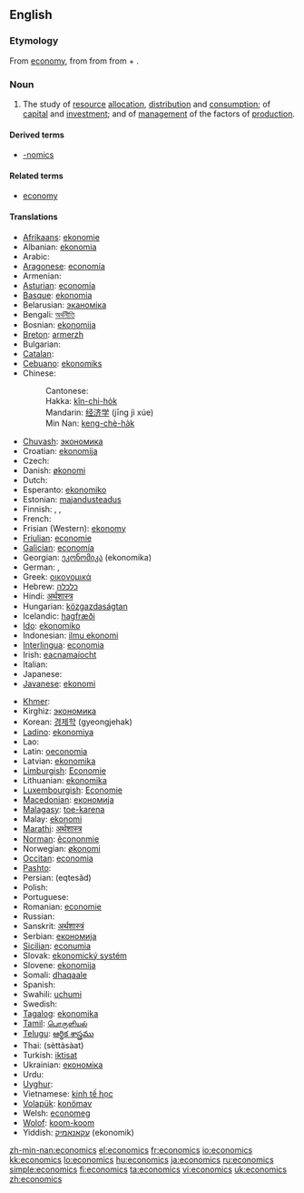 ==English==
{{wikipedia}}

===Etymology===
From [[economy]], from {{etyl|la|en}} {{term|oeconomia|lang=la}} from {{etyl|grc|en}} {{term|οἰκονομία||management of a household, administration|tr=oikonomia|lang=grc|sc=polytonic}} from {{term|οἶκος||house|tr=oikos|lang=grc|sc=polytonic}} + {{term|νόμος||law|tr=nomos|lang=grc|sc=polytonic}}.

===Noun===
{{en-noun|-}}

# {{context|Social sciences}} The study of [[resource]] [[allocation]], [[distribution]] and [[consumption]]; of [[capital]] and [[investment]]; and of [[management]] of the factors of [[production]].

====Derived terms====
* [[-nomics]]

====Related terms====
* [[economy]]

====Translations====
{{trans-top|study}}
* [[Afrikaans]]: [[ekonomie]]
* Albanian: [[ekonomia]]
* Arabic: {{Arab|[[اقتصاد]]}} {{IPAchar|(iqtiṣād)}} {{m}}
* [[Aragonese]]: [[economía]] {{f}}
* Armenian: {{t|hy|տնտեսագիտություն|tr=tntesagitut'yun}}
* [[Asturian]]: [[economía]] {{f}}
* [[Basque]]: [[ekonomia]]
* Belarusian: [[эканоміка]] {{f}}
* Bengali: [[অর্থনীতি]]
* Bosnian: [[ekonomija]] {{f}}
* [[Breton]]: [[armerzh]]
* Bulgarian: {{t|bg|икономика|f}}
* [[Catalan]]: {{t|ca|economia|f}}
* [[Cebuano]]: [[ekonomiks]]
* Chinese:
*: Cantonese: {{t|yue|經濟學|tr=ging1 zai3 hok6}}
*: Hakka: [[kîn-chi-ho̍k]]
*: Mandarin: [[经济学]] (jīng jì xúe)
*: Min Nan: [[keng-chè-ha̍k]]
* [[Chuvash]]: [[экономика]]
* Croatian: [[ekonomija]] {{f}}
* Czech: {{t|cs|ekonomie|f}}
* Danish: [[økonomi]]
* Dutch: {{t|nl|economie|f}}
* Esperanto: [[ekonomiko]]
* Estonian: [[majandusteadus]]
* Finnish: {{t|fi|taloustiede}}, {{t|fi|ekonomia}}, {{t|fi|kansantaloustiede}}
* French: {{t|fr|économie|f}}
* Frisian (Western): [[ekonomy]]
* [[Friulian]]: [[economie]] {{f}}
* [[Galician]]: [[economía]] {{f}}
* Georgian: [[ეკონომიკა]] (ekonomika)
* German: {{t|de|Ökonomie|f}}, {{t|de|Wirtschaftswissenschaft|f}}
* Greek: [[οικονομικά]] {{f}}
* Hebrew: [[כלכלה]] {{f}}
* Hindi: [[अर्थशास्त्र]]
* Hungarian: [[közgazdaságtan]]
* Icelandic: [[hagfræði]]
* [[Ido]]: [[ekonomiko]]
* Indonesian: [[ilmu ekonomi]]
* [[Interlingua]]: [[economia]]
* Irish: [[eacnamaíocht]]
* Italian: {{t|it|economia|f}}
* Japanese: {{t|ja|経済学|tr=keizai-gaku}}
* [[Javanese]]: [[ekonomi]]
{{trans-mid}}
* [[Khmer]]: {{Khmr|[[សេដ្ឋកិច្ច]]}}
* Kirghiz: [[экономика]]
* Korean: [[경제학]] (gyeongjehak)
* [[Ladino]]: [[ekonomiya]] {{f}}
* Lao: {{Laoo|[[ເສດຖະສາດ]]}}
* Latin: [[oeconomia]] {{f}}
* Latvian: [[ekonomika]]
* [[Limburgish]]: [[Economie]]
* Lithuanian: [[ekonomika]]
* [[Luxembourgish]]: [[Economie]]
* [[Macedonian]]: [[економија]] {{f}}
* [[Malagasy]]: [[toe-karena]]
* Malay: [[ekonomi]]
* [[Marathi]]: [[अर्थशास्त्र]]
* [[Norman]]: [[êcononmie]]
* Norwegian: [[økonomi]]
* [[Occitan]]: [[economia]] {{f}}
* [[Pashto]]: {{ps-Arab|[[اقتصاد]]}}
* Persian: {{fa-Arab|[[اقتصاد]]}} (eqtesâd)
* Polish: {{t|pl|ekonomika|f}}
* Portuguese: {{t|pt|economia|f}}
* Romanian: [[economie]]
* Russian: {{t|ru|экономика|tr=ekonómika|f}}
* Sanskrit: [[अर्थशास्त्रं]]
* Serbian: [[економија]] {{f}}
* [[Sicilian]]: [[econumìa]] {{f}}
* Slovak: [[ekonomický systém]] {{m}}
* Slovene: [[ekonomija]] {{f}}
* Somali: [[dhaqaale]]
* Spanish: {{t|es|economía|f}}
* Swahili: [[uchumi]]
* Swedish: {{t|sv|ekonomi}}
* [[Tagalog]]: [[ekonomika]] {{f}}
* [[Tamil]]: [[பொருளியல்]]
* [[Telugu]]: [[ఆర్థిక శాస్త్రము]]
* Thai: {{Thai|[[เศรษฐศาสตร์]]}} (sèttàsàat)
* Turkish: [[iktisat]]
* Ukrainian: [[економіка]] {{f}}
* Urdu: {{ur-Arab|[[معاشیات]]}}
* [[Uyghur]]: {{ug-Arab|[[ئىقتىسادشۇناسلىق]]}}
* Vietnamese: [[kinh tế học]]
* [[Volapük]]: [[konömav]]
* Welsh: [[economeg]]
* [[Wolof]]: [[koom-koom]]
* Yiddish: [[עקאנאמיק]] (ekonomik)
{{trans-bottom}}

[[zh-min-nan:economics]]
[[el:economics]]
[[fr:economics]]
[[io:economics]]
[[kk:economics]]
[[lo:economics]]
[[hu:economics]]
[[ja:economics]]
[[ru:economics]]
[[simple:economics]]
[[fi:economics]]
[[ta:economics]]
[[vi:economics]]
[[uk:economics]]
[[zh:economics]]